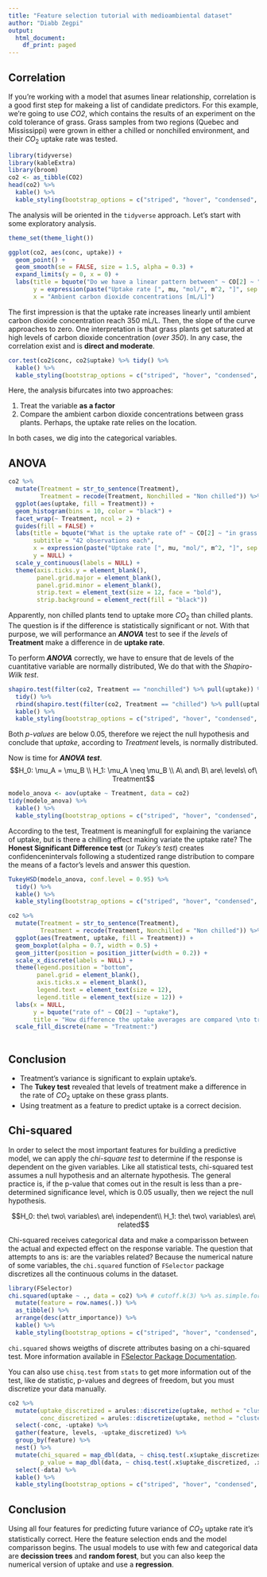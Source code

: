 ---
title: "Feature selection tutorial with medioambiental dataset"
author: "Diabb Zegpi"
output:
  html_document:
    df_print: paged
---

## Correlation

If you're working with a model that asumes linear relationship, correlation is a good first step for makeing a list of candidate predictors. For this example, we're going to use *CO2*, which contains the results of an experiment on the cold tolerance of grass. Grass samples from two regions (Quebec and Mississippi) were grown in either a chilled or nonchilled environment, and their $CO_2$ uptake rate was tested.

```{r echo = FALSE, message = FALSE}
library(tidyverse)
library(kableExtra)
library(broom)
co2 <- as_tibble(CO2)
head(co2) %>% 
  kable() %>%
  kable_styling(bootstrap_options = c("striped", "hover", "condensed", "responsive"), full_width = FALSE)
```

The analysis will be oriented in the `tidyverse` approach. Let's start with some exploratory analysis.

```{r echo = FALSE, message = FALSE}
theme_set(theme_light())

ggplot(co2, aes(conc, uptake)) +
  geom_point() +
  geom_smooth(se = FALSE, size = 1.5, alpha = 0.3) +
  expand_limits(y = 0, x = 0) +
  labs(title = bquote("Do we have a linear pattern between" ~ CO[2] ~ "emissions and the uptake rate?"),
       y = expression(paste("Uptake rate [", mu, "mol/", m^2, "]", sep = "")),
       x = "Ambient carbon dioxide concentrations [mL/L]")
```

The first impression is that the uptake rate increases linearly until ambient carbon dioxide concentration reach 350 mL/L. Then, the slope of the curve approaches to zero. One interpretation is that grass plants get saturated at high levels of carbon dioxide concentration (*over 350*). In any case, the correlation exist and is **direct and moderate**.

```{r}
cor.test(co2$conc, co2$uptake) %>% tidy() %>% 
  kable() %>%
  kable_styling(bootstrap_options = c("striped", "hover", "condensed", "responsive"), full_width = FALSE)
```


Here, the analysis bifurcates into two approaches:

1. Treat the variable **as a factor**
2. Compare the ambient carbon dioxide concentrations between grass plants. Perhaps, the uptake rate relies on the location.

In both cases, we dig into the categorical variables.

## ANOVA

```{r echo = FALSE}
co2 %>% 
  mutate(Treatment = str_to_sentence(Treatment),
         Treatment = recode(Treatment, Nonchilled = "Non chilled")) %>%
  ggplot(aes(uptake, fill = Treatment)) +
  geom_histogram(bins = 10, color = "black") +
  facet_wrap(~ Treatment, ncol = 2) +
  guides(fill = FALSE) +
  labs(title = bquote("What is the uptake rate of" ~ CO[2] ~ "in grass plants?"),
       subtitle = "42 observations each",
       x = expression(paste("Uptake rate [", mu, "mol/", m^2, "]", sep = "")),
       y = NULL) +
  scale_y_continuous(labels = NULL) +
  theme(axis.ticks.y = element_blank(),
        panel.grid.major = element_blank(),
        panel.grid.minor = element_blank(), 
        strip.text = element_text(size = 12, face = "bold"),
        strip.background = element_rect(fill = "black"))
```

Apparently, non chilled plants tend to uptake more $CO_2$ than chilled plants. The question is if the difference is statistically significant or not. With that purpose, we will performance an ***ANOVA*** test to see if the *levels* of **Treatment** make a difference in de **uptake rate**.

To perform ***ANOVA*** correctly, we have to ensure that de levels of the cuantitative variable are normally distributed, We do that with the *Shapiro-Wilk test*. 

```{r}
shapiro.test(filter(co2, Treatment == "nonchilled") %>% pull(uptake)) %>% 
  tidy() %>%
  rbind(shapiro.test(filter(co2, Treatment == "chilled") %>% pull(uptake)) %>% tidy()) %>% 
  kable() %>%
  kable_styling(bootstrap_options = c("striped", "hover", "condensed", "responsive"), full_width = FALSE)

```

Both *p-values* are below 0.05, therefore we reject the null hypothesis and conclude that *uptake*, according to *Treatment* levels, is normally distributed.

Now is time for ***ANOVA test***.
$$H_0: \mu_A = \mu_B \\ H_1: \mu_A \neq \mu_B \\ A\ and\ B\ are\ levels\ of\ Treatment$$

```{r}
modelo_anova <- aov(uptake ~ Treatment, data = co2)
tidy(modelo_anova) %>% 
  kable() %>%
  kable_styling(bootstrap_options = c("striped", "hover", "condensed", "responsive"), full_width = FALSE)
```

According to the test, Treatment is meaningfull for explaining the variance of uptake, but is there a chilling effect making variate the uptake rate? The **Honest Significant Difference test** (or *Tukey's test*) creates confidencenintervals following a studentized range distribution to compare the means of a factor's levels and answer this question.

```{r}
TukeyHSD(modelo_anova, conf.level = 0.95) %>%
  tidy() %>% 
  kable() %>%
  kable_styling(bootstrap_options = c("striped", "hover", "condensed", "responsive"), full_width = FALSE)
```

```{r echo = FALSE}
co2 %>% 
  mutate(Treatment = str_to_sentence(Treatment),
         Treatment = recode(Treatment, Nonchilled = "Non chilled")) %>% 
  ggplot(aes(Treatment, uptake, fill = Treatment)) +
  geom_boxplot(alpha = 0.7, width = 0.5) +
  geom_jitter(position = position_jitter(width = 0.2)) +
  scale_x_discrete(labels = NULL) +
  theme(legend.position = "bottom",
        panel.grid = element_blank(),
        axis.ticks.x = element_blank(),
        legend.text = element_text(size = 12),
        legend.title = element_text(size = 12)) +
  labs(x = NULL,
       y = bquote("rate of" ~ CO[2] ~ "uptake"),
       title = "How difference the uptake averages are compared \nto treatment levels?") +
  scale_fill_discrete(name = "Treatment:")
  
```

## Conclusion

* Treatment's variance is significant to explain uptake's.
* The **Tukey test** revealed that levels of treatment make a difference in the rate of $CO_2$ uptake on these grass plants.
* Using treatment as a feature to predict uptake is a correct decision.

## Chi-squared

In order to select the most important features for building a predictive model, we can apply the *chi-square test* to determine if the response is dependent on the given variables. Like all statistical tests, chi-squared test assumes a null hypothesis and an alternate hypothesis. The general practice is, if the p-value that comes out in the result is less than a pre-determined significance level, which is 0.05 usually, then we reject the null hypothesis.

$$H_0: the\ two\ variables\ are\ independent\\ H_1: the\ two\ variables\ are\ related$$

Chi-squared receives categorical data and make a comparisson between the actual and expected effect on the response variable. The question that attempts to ans is: are the variables related? Because the numerical nature of some variables, the `chi.squared` function of `FSelector` package discretizes all the continuous colums in the dataset.

```{r message = FALSE}
library(FSelector)
chi.squared(uptake ~ ., data = co2) %>% # cutoff.k(3) %>% as.simple.formula("uptake") to see top 3 variables in a formula
  mutate(feature = row.names(.)) %>% 
  as_tibble() %>% 
  arrange(desc(attr_importance)) %>% 
  kable() %>%
  kable_styling(bootstrap_options = c("striped", "hover", "condensed", "responsive"), full_width = FALSE)
```

`chi.squared` shows weigths of discrete attributes basing on a chi-squared test. More information available in [FSelector Package Documentation](https://cran.r-project.org/web/packages/FSelector/FSelector.pdf). 

You can also use `chisq.test` from `stats` to get more information out of the test, like de statistic, p-values and degrees of freedom, but you must discretize your data manually.

```{r message = FALSE, warning = FALSE}
co2 %>%
  mutate(uptake_discretized = arules::discretize(uptake, method = "cluster", labels = c("low", "medium", "high")),
         conc_discretized = arules::discretize(uptake, method = "cluster", labels = c("low", "medium", "high"))) %>% 
  select(-conc, -uptake) %>% 
  gather(feature, levels, -uptake_discretized) %>% 
  group_by(feature) %>% 
  nest() %>% 
  mutate(chi_squared = map_dbl(data, ~ chisq.test(.x$uptake_discretized, .x$levels, correct = FALSE)$statistic),
         p_value = map_dbl(data, ~ chisq.test(.x$uptake_discretized, .x$levels, correct = FALSE)$p.value)) %>% 
  select(-data) %>%
  kable() %>%
  kable_styling(bootstrap_options = c("striped", "hover", "condensed", "responsive"), full_width = FALSE)
```

## Conclusion

Using all four features for predicting future variance of $CO_2$ uptake rate it's statistically correct. Here the feature selection ends and the model comparisson begins. The usual models to use with few and categorical data are **decission trees** and **random forest**, but you can also keep the numerical version of uptake and use a **regression**.